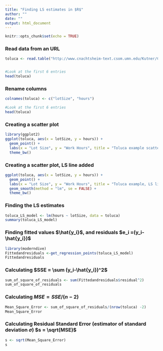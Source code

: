 ```yaml
---
title: "Finding LS estimates in $R$"
author: ""
date: ""
output: html_document
---
```


```r
knitr::opts_chunk$set(echo = TRUE)
```

### Read data from an URL

```r
toluca <- read.table("http://www.cnachtsheim-text.csom.umn.edu/Kutner/Chapter%20%201%20Data%20Sets/CH01TA01.txt", sep ="" , header = FALSE)


#Look at the first 6 entries
head(toluca)
```


### Rename columns

```r
colnames(toluca) <- c("lotSize", "hours")

#Look at the first 6 entries
head(toluca)
```


### Creating a scatter plot

```r
library(ggplot2)
ggplot(toluca, aes(x = lotSize, y = hours)) +
  geom_point() +
  labs(x = "Lot Size", y = "Work Hours", title = "Toluca example scatter plot") +
  theme_bw()
```



### Creating a scatter plot, LS line added

```r
ggplot(toluca, aes(x = lotSize, y = hours)) +
  geom_point() +
  labs(x = "Lot Size", y = "Work Hours", title = "Toluca example, LS line added") +
  geom_smooth(method = "lm", se = FALSE) +
  theme_bw()
```

### Finding the LS estimates
```r
toluca_LS_model <- lm(hours ~ lotSize, data = toluca)
summary(toluca_LS_model)
```


### Finding fitted values $\hat{y_i}$, and residuals $e_i =(y_i-\hat{y_i})$
```r
library(moderndive)
Fittedandresiduals <-get_regression_points(toluca_LS_model)
Fittedandresiduals

```

### Calculating $SSE = \sum (y_i-\hat{y_i})^2$

```r
sum_of_square_of_residuals <- sum(Fittedandresiduals$residual^2)
sum_of_square_of_residuals
```

### Calculating $MSE =SSE/(n-2)$

```r
Mean_Square_Error <- sum_of_square_of_residuals/(nrow(toluca) -2)
Mean_Square_Error

```

### Calculating Residual Standard Error (estimator of standard deviation $\sigma$) $s = \sqrt(MSE)$

```r
s <- sqrt(Mean_Square_Error)
s
```
